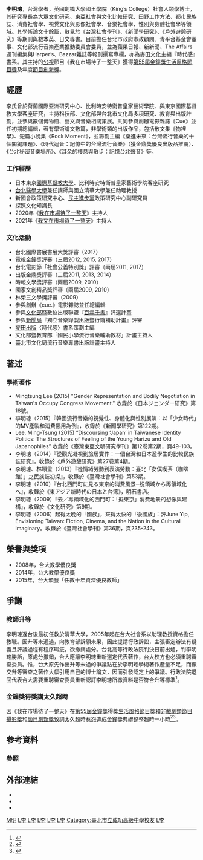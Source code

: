 {{多個問題|
{{advert|time=2017-03-12T06:41:01+00:00}}
{{newsrelease|time=2017-03-12T06:41:01+00:00}}
}}

{{Infobox_Person
| name = 李明璁
| image = Wild Strawberries Movement 台大某助教 (3011007590).jpg
| box_width = 240px
| occupation = 大學助理教授
| period = 
| sex = 男
| different name = 
| nationality = {{ROC}}
| residence = 
| party = |
| birth_place = {{TWN}}
| religion = 
| spouse = 
| relatives = 
| education = *英國[[劍橋大學國王學院|劍橋大學國王學院]]社會人類學博士
*[[國立清華大學|國立清華大學]]社會學碩士
*[[輔仁大學|輔仁大學]]社會工作學士
| past = *城邦出版集團駐英書市觀察員
*[[民主進步黨|民主進步黨]]政策研究中心副研究員
*新國會政策研究中心
*國立清華大學兼任助理教授
*[[台北醫學大學|台北醫學大學]]兼任講師
*比利時安特衛普皇家藝術學院客座研究
*日本東京[[國際基督教大學|ICU大學]]客座研究
*[[國際特赦組織台灣總會|國際特赦組織台灣總會]]副理事長
*《[[中國時報|中國時報]]》、《[[自由時報|自由時報]]》、《[[GQ|GQ]]》、《數位時代》雜誌等寫過專欄
*《cue.電影生活誌》創辦人之一
*《我在市場待了一整天》主持人
* 探照文化實驗室知識長
| work = *《物裡學》
*《Rock Moment》
| signature = 
}}
'''李明璁'''，台灣學者，英國劍橋大學國王學院（King’s College）社會人類學博士，其研究專長為大眾文化研究、東亞社會與文化比較研究、田野工作方法、都市民族誌、消費社會學、視覺文化與影像社會學、音樂社會學、性別與身體社會學等領域。其學術論文十餘篇，散見於《台灣社會學刊》、《新聞學研究》、《戶外遊憩研究》等期刊與數本英、日文專書。目前擔任台北市政府市政顧問、青平台基金會董事、文化部流行音樂產業推動委員會委員，並為蘋果日報、新新聞、The Affairs週刊編集與Harper’s、Bazzar雜誌等報刊撰寫專欄，亦為麥田文化主編『時代感』書系。其主持的[[公視|公視]]節目《我在市場待了一整天》獲得[[第55屆金鐘獎|第55屆金鐘獎]][[金鐘獎生活風格節目獎得獎列表|生活風格節目獎]]及年度[[金鐘獎節目創新獎|節目創新獎]]。

== 經歷 ==
李氏曾於荷蘭國際亞洲研究中心、比利時安特衛普皇家藝術學院、與東京國際基督教大學客座研究，主持科技部、文化部與台北市文化局多項研究、教育與出版計劃，並參與數個博物館、藝文與音樂相關策展。共同參與創辦電影雜誌《Cue》並任初期總編輯，著有學術論文數篇，非學術類的出版作品，包括散文集《物裡學》、短篇小說集《Rock Moment》，並籌劃主編《樂進未來：台灣流行音樂的十個關鍵課題》、《時代迴音：記憶中的台灣流行音樂》（獲金鼎獎優良出版品推薦）、《台北秘密音樂場所》、《耳朵的棲息與散步：記憶台北聲音》等。

=== 工作經歷 ===
* 日本東京[[國際基督教大學|國際基督教大學]]、比利時安特衛普皇家藝術學院客座研究
* [[台北醫學大學|台北醫學大學]]兼任講師與國立清華大學兼任助理教授
* 新國會政策研究中心、[[民主進步黨|民主進步黨]]政策研究中心副研究員
* 探照文化知識長
* 2020年《[[我在市場待了一整天|我在市場待了一整天]]》主持人
* 2021年《[[我又在市場待了一整天|我又在市場待了一整天]]》主持人

=== 文化活動 ===
* 台北國際書展書展大獎評審（2017）
* 電視金鐘獎評審（三屆2012, 2015, 2017）
* 台北電影節「社會公義特別獎」評審（兩屆2011, 2017）
* 出版金鼎獎評審（三屆2011, 2013, 2014）
* 時報文學獎評審（兩屆2009, 2010）
* 國家文創精品獎評審（兩屆2009, 2010）
* 林榮三文學獎評審（2009）
* 參與創辦《cue.》電影雜誌並任總編輯
* 參與[[中華民國文化部|文化部]]暨數位出版聯盟『[[百年千書計畫|百年千書]]』評選計畫
* 參與[[行政院新聞局|新聞局]]『獨立音樂錄製出版暨行銷補助計畫』評審
* [[麥田出版|麥田出版]]〈時代感〉書系策劃主編
* 文化部暨教育部「國民小學流行音樂輔助教材」計畫主持人
* 臺北市文化局流行音樂專書出版計畫主持人

== 著述 ==
=== 學術著作 ===
* Mingtsung Lee (2015) "Gender Representation and Bodily Negotiation in Taiwan's Occupy Congress Movement." 收錄於《日本ジェンダー研究》第18號。
* 李明璁（2015）『韓國流行音樂的視覺性、身體化與性別展演：以「少女時代」的MV產製和消費挪用為例』，收錄於《新聞學研究》第122期。
* Lee, Ming-Tsung (2015) “Discoursing ‘Japan’ in Taiwanese Identity Politics: The Structures of Feeling of the Young Harizu and Old Japanophiles” 收錄於《臺灣東亞文明研究學刊》第12卷第2期，頁49-103。
* 李明璁（2014）『從觀光凝視到旅居實作：一個台灣和日本遊學生的比較民族誌研究』，收錄於《戶外遊憩研究》第27卷第4期。
* 李明璁、林穎孟（2013）『從情緒勞動到表演勞動：臺北「女僕喫茶（咖啡館）」之民族誌初探』，收錄於《臺灣社會學刊》第53期。
* 李明璁（2010）『台北西門町に見る東京的消費風景─脱領域から再領域化へ』，收錄於《東アジア新時代の日本と台湾》，明石書店。
* 李明璁（2009）『去／再領域化的西門町：「擬東京」消費地景的想像與建構』，收錄於《文化研究》第9期。
* 李明璁（2006）起得太晚的「國族」，來得太快的「後國族」：評June Yip, Envisioning Taiwan: Fiction, Cinema, and the Nation in the Cultural Imaginary。收錄於《臺灣社會學刊》第36期，頁235-243。

== 榮譽與獎項 ==
* 2008年，台大教學優良獎
* 2014年，台大教學優良獎
* 2015年，台大頒發「任教十年資深優良教師」

== 爭議 ==
=== 教師升等 ===
李明璁返台後最初任教於清華大學，2005年起在台大社會系以助理教授資格擔任教職。因升等未通過，向教育部訴願未果，因此提請行政訴訟，主張審定辦法有疑義且評議過程有程序瑕疵，欲撤銷處分。台北高等行政法院判決日前出爐，判李明璁勝訴，原處分撤銷，台大應讓李明璁重新選定代表著作，台大校方也必須重聘審查委員。惟，台大原先作出升等未過的爭議點在於李明璁學術著作產量不足，而繳交升等審查之著作大幅引用自己的博士論文，因而引發認定上的爭議。行政法院退回代表台大需要重聘審查委員重新認訂李明璁所繳資料是否符合升等標準<ref>{{cite web|url=https://udn.com/news/story/6928/3749805|title=獨／升等未過 李明璁告台大勝訴：感謝司法|first=|last=聯合新聞網|website=聯合新聞網|access-date=2020-01-23|archive-date=2020-10-30|archive-url=https://web.archive.org/web/20201030065205/https://udn.com/news/story/6928/3749805|dead-url=no}}</ref>。
=== 金鐘獎得獎講太久超時 ===
因《我在市場待了一整天》在[[第55屆金鐘獎|第55屆金鐘獎]]得獎[[金鐘獎生活風格節目獎得獎列表|生活風格節目獎]]和[[金鐘獎非戲劇類節目攝影獎|非戲劇類節目攝影獎]]和[[金鐘獎節目創新獎|節目創新獎]]致詞太久超時惹怨造成金鐘獎典禮整整超時一小時<ref>{{cite news|author=周家豪|title=「我在市場待了一整天」致詞太久惹怨！製作團隊道歉無法滅火|url=https://newtalk.tw/news/view/2020-09-27/471436|language=zh-hant|accessdate=2020-09-57|newspaper=《[[新頭殼newtalk|新頭殼newtalk]]》|date=2020-10-02|archive-date=2021-01-25|archive-url=https://web.archive.org/web/20210125072438/https://newtalk.tw/news/view/2020-09-27/471436|dead-url=no}}</ref><ref>{{cite news|author=|title=金鐘得獎感言被批冗長 《我在市場待了一整天》道歉|url=https://ent.ltn.com.tw/news/breakingnews/3304908|language=zh-hant|accessdate=2020-09-57|newspaper=《[[自由時報|自由時報]]》|date=2020-10-02|archive-date=2020-11-27|archive-url=https://web.archive.org/web/20201127114345/https://ent.ltn.com.tw/news/breakingnews/3304908|dead-url=no}}</ref>。

== 参考資料 ==
=== 參照 ===
{{reflist}}

== 外部連結 ==
* {{facebook|lee.mingtsung.1}}
* {{twitter|Camducklee}}
* {{instagram|camduck}}

[[Category:李姓|M明]]
[[Category:臺灣社會運動者|L李]]
[[Category:輔仁大學校友|L李]]
[[Category:國立清華大學校友|L李]]
[[Category:劍橋大學國王學院校友|L李]]
[[Category:國立臺灣大學教授|L李]]
[[Category:臺北市立成功高級中學校友|Category:臺北市立成功高級中學校友]]
[[Category:台灣社會學家|L李]]